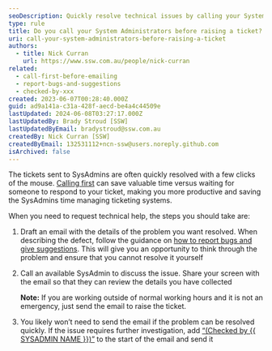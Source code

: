 ```yaml
---
seoDescription: Quickly resolve technical issues by calling your System Administrators before raising a ticket, saving time and increasing productivity.
type: rule
title: Do you call your System Administrators before raising a ticket?
uri: call-your-system-administrators-before-raising-a-ticket
authors:
  - title: Nick Curran
    url: https://www.ssw.com.au/people/nick-curran
related:
  - call-first-before-emailing
  - report-bugs-and-suggestions
  - checked-by-xxx
created: 2023-06-07T00:28:40.000Z
guid: ad9a141a-c31a-428f-aecd-be4a4c44509e
lastUpdated: 2024-06-08T03:27:17.000Z
lastUpdatedBy: Brady Stroud [SSW]
lastUpdatedByEmail: bradystroud@ssw.com.au
createdBy: Nick Curran [SSW]
createdByEmail: 132531112+ncn-ssw@users.noreply.github.com
isArchived: false
---
```


The tickets sent to SysAdmins are often quickly resolved with a few clicks of the mouse. [Calling first](/call-first-before-emailing) can save valuable time versus waiting for someone to respond to your ticket, making you more productive and saving the SysAdmins time managing ticketing systems.

When you need to request technical help, the steps you should take are:

1. Draft an email with the details of the problem you want resolved. When describing the defect, follow the guidance on [how to report bugs and give suggestions](/report-bugs-and-suggestions). This will give you an opportunity to think through the problem and ensure that you cannot resolve it yourself

2. Call an available SysAdmin to discuss the issue. Share your screen with the email so that they can review the details you have collected

   **Note:** If you are working outside of normal working hours and it is not an emergency, just send the email to raise the ticket.

3. You likely won’t need to send the email if the problem can be resolved quickly. If the issue requires further investigation, add [“(Checked by &#123;&#123; SYSADMIN NAME &#125;&#125;)”](/checked-by-xxx) to the start of the email and send it
